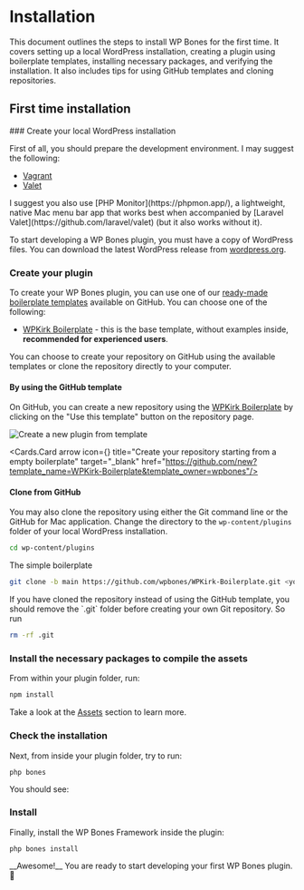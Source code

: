 
# Installation

This document outlines the steps to install WP Bones for the first time. It covers setting up a local WordPress installation, creating a plugin using boilerplate templates, installing necessary packages, and verifying the installation. It also includes tips for using GitHub templates and cloning repositories.

## First time installation

<Steps>
### Create your local WordPress installation

First of all, you should prepare the development environment. I may suggest the following:

-  [Vagrant](https://github.com/gfazioli/VagrantUbuntu)
-  [Valet](https://laravel.com/docs/11.x/valet)

<Callout>
I suggest you also use [PHP Monitor](https://phpmon.app/), a lightweight, native Mac menu bar app that works best when accompanied by [Laravel Valet](https://github.com/laravel/valet) (but it also works without it).
</Callout>

To start developing a WP Bones plugin, you must have a copy of WordPress files. You can download the latest WordPress release from [wordpress.org](http://wordpress.org).

### Create your plugin

To create your WP Bones plugin, you can use one of our [ready-made boilerplate templates](./boilerplate-templates) available on GitHub. You can choose one of the following:

-  [WPKirk Boilerplate](https://github.com/wpbones/WPKirk-Boilerplate) - this is the base template, without examples inside, **recommended for experienced users**.

You can choose to create your repository on GitHub using the available templates or clone the repository directly to your computer.

#### By using the GitHub template

On GitHub, you can create a new repository using the [WPKirk Boilerplate](https://github.com/wpbones/WPKirk-Boilerplate) by clicking on the "Use this template" button on the repository page.

![Create a new plugin from template](./github-template.jpeg)

<Cards num={1}>

<Cards.Card arrow icon={<IconBrandGithub />} title="Create your repository starting from a empty boilerplate" target="\_blank" href="https://github.com/new?template_name=WPKirk-Boilerplate&template_owner=wpbones"/>

</Cards>

#### Clone from GitHub

You may also clone the repository using either the Git command line or the GitHub for Mac application.
Change the directory to the `wp-content/plugins` folder of your local WordPress installation.

```sh copy
cd wp-content/plugins
```

The simple boilerplate

```sh copy
git clone -b main https://github.com/wpbones/WPKirk-Boilerplate.git <your plugin folder>
```

<Callout type="warning">
If you have cloned the repository instead of using the GitHub template, you should remove the `.git` folder before creating your own Git repository.
So run

```sh copy
rm -rf .git
```

</Callout>

### Install the necessary packages to compile the assets

From within your plugin folder, run:

```sh npm2yarn copy
npm install
```

Take a look at the [Assets](assets) section to learn more.

### Check the installation

Next, from inside your plugin folder, try to run:

```shell copy
php bones
```

You should see:

<PHPBonesCommand my={32}  />

### Install

Finally, install the WP Bones Framework inside the plugin:

```shell copy
php bones install
```

<Callout type="important" emoji="👏">
__Awesome!__
You are ready to start developing your first WP Bones plugin. 🤩
</Callout>

</Steps>

